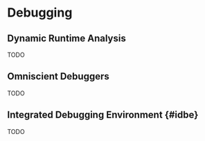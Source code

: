 
# Debugging

## Dynamic Runtime Analysis

TODO


## Omniscient Debuggers

TODO

## Integrated Debugging Environment {#idbe}

TODO
